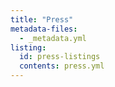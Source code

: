 ```yaml
---
title: "Press"
metadata-files:
  - _metadata.yml
listing:
  id: press-listings
  contents: press.yml
---
```


::: {.press-listings}
:::
